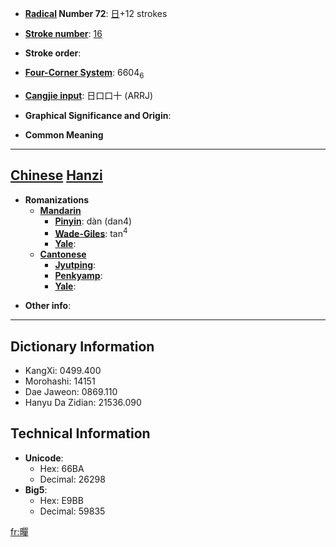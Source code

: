 * '''[[Wiktionary:Chinese radical index| Radical]] Number 72''': [[Wiktionary:Chinese radical index 日|日]]+12 strokes

* '''[[Wiktionary:Chinese total strokes index|Stroke number]]''': [[Wiktionary:Chinese total strokes index 16|16]]

* '''Stroke order''': 

* '''[[Wiktionary:Chinese four corner index|Four-Corner System]]''': 6604<sub>6</sub>

* '''[[Wiktionary:Chinese Cangjie index|Cangjie input]]''': 日口口十 (ARRJ)

* '''Graphical Significance and Origin''': 

* '''Common Meaning'''

----

== [[Chinese]] [[Hanzi]] ==

* '''Romanizations'''
** '''[[Mandarin]]'''
*** '''[[Pinyin]]''': dàn (dan4)
*** '''[[Wade-Giles]]''': tan<sup>4</sup>
*** '''[[Yale]]''': 
** '''[[Cantonese]]'''
*** '''[[Jyutping]]''':
*** '''[[Penkyamp]]''': 
*** '''[[Yale]]''': 

* '''Other info''': 

----

== Dictionary Information ==

* KangXi: 0499.400
* Morohashi: 14151
* Dae Jaweon: 0869.110
* Hanyu Da Zidian: 21536.090

== Technical Information ==

* '''Unicode''':
** Hex: 66BA
** Decimal: 26298
* '''Big5''':
** Hex: E9BB
** Decimal: 59835

[[fr:暺]]